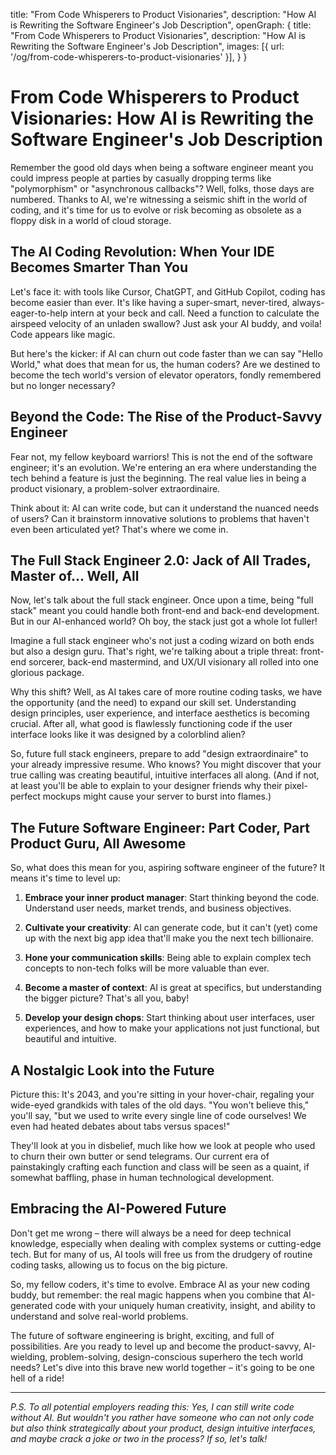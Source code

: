   title: "From Code Whisperers to Product Visionaries",
  description: "How AI is Rewriting the Software Engineer's Job Description",
  openGraph: {
    title: "From Code Whisperers to Product Visionaries",
    description: "How AI is Rewriting the Software Engineer's Job Description",
    images: [{ url: '/og/from-code-whisperers-to-product-visionaries' }],
  }
}

# From Code Whisperers to Product Visionaries: How AI is Rewriting the Software Engineer's Job Description

Remember the good old days when being a software engineer meant you could impress people at parties by casually dropping terms like "polymorphism" or "asynchronous callbacks"? Well, folks, those days are numbered. Thanks to AI, we're witnessing a seismic shift in the world of coding, and it's time for us to evolve or risk becoming as obsolete as a floppy disk in a world of cloud storage.

## The AI Coding Revolution: When Your IDE Becomes Smarter Than You

Let's face it: with tools like Cursor, ChatGPT, and GitHub Copilot, coding has become easier than ever. It's like having a super-smart, never-tired, always-eager-to-help intern at your beck and call. Need a function to calculate the airspeed velocity of an unladen swallow? Just ask your AI buddy, and voila! Code appears like magic.

But here's the kicker: if AI can churn out code faster than we can say "Hello World," what does that mean for us, the human coders? Are we destined to become the tech world's version of elevator operators, fondly remembered but no longer necessary?

## Beyond the Code: The Rise of the Product-Savvy Engineer

Fear not, my fellow keyboard warriors! This is not the end of the software engineer; it's an evolution. We're entering an era where understanding the tech behind a feature is just the beginning. The real value lies in being a product visionary, a problem-solver extraordinaire.

Think about it: AI can write code, but can it understand the nuanced needs of users? Can it brainstorm innovative solutions to problems that haven't even been articulated yet? That's where we come in.

## The Full Stack Engineer 2.0: Jack of All Trades, Master of... Well, All

Now, let's talk about the full stack engineer. Once upon a time, being "full stack" meant you could handle both front-end and back-end development. But in our AI-enhanced world? Oh boy, the stack just got a whole lot fuller!

Imagine a full stack engineer who's not just a coding wizard on both ends but also a design guru. That's right, we're talking about a triple threat: front-end sorcerer, back-end mastermind, and UX/UI visionary all rolled into one glorious package.

Why this shift? Well, as AI takes care of more routine coding tasks, we have the opportunity (and the need) to expand our skill set. Understanding design principles, user experience, and interface aesthetics is becoming crucial. After all, what good is flawlessly functioning code if the user interface looks like it was designed by a colorblind alien?

So, future full stack engineers, prepare to add "design extraordinaire" to your already impressive resume. Who knows? You might discover that your true calling was creating beautiful, intuitive interfaces all along. (And if not, at least you'll be able to explain to your designer friends why their pixel-perfect mockups might cause your server to burst into flames.)

## The Future Software Engineer: Part Coder, Part Product Guru, All Awesome

So, what does this mean for you, aspiring software engineer of the future? It means it's time to level up:

1. **Embrace your inner product manager**: Start thinking beyond the code. Understand user needs, market trends, and business objectives.

2. **Cultivate your creativity**: AI can generate code, but it can't (yet) come up with the next big app idea that'll make you the next tech billionaire.

3. **Hone your communication skills**: Being able to explain complex tech concepts to non-tech folks will be more valuable than ever.

4. **Become a master of context**: AI is great at specifics, but understanding the bigger picture? That's all you, baby!

5. **Develop your design chops**: Start thinking about user interfaces, user experiences, and how to make your applications not just functional, but beautiful and intuitive.

## A Nostalgic Look into the Future

Picture this: It's 2043, and you're sitting in your hover-chair, regaling your wide-eyed grandkids with tales of the old days. "You won't believe this," you'll say, "but we used to write every single line of code ourselves! We even had heated debates about tabs versus spaces!"

They'll look at you in disbelief, much like how we look at people who used to churn their own butter or send telegrams. Our current era of painstakingly crafting each function and class will be seen as a quaint, if somewhat baffling, phase in human technological development.

## Embracing the AI-Powered Future

Don't get me wrong – there will always be a need for deep technical knowledge, especially when dealing with complex systems or cutting-edge tech. But for many of us, AI tools will free us from the drudgery of routine coding tasks, allowing us to focus on the big picture.

So, my fellow coders, it's time to evolve. Embrace AI as your new coding buddy, but remember: the real magic happens when you combine that AI-generated code with your uniquely human creativity, insight, and ability to understand and solve real-world problems.

The future of software engineering is bright, exciting, and full of possibilities. Are you ready to level up and become the product-savvy, AI-wielding, problem-solving, design-conscious superhero the tech world needs? Let's dive into this brave new world together – it's going to be one hell of a ride!

---

*P.S. To all potential employers reading this: Yes, I can still write code without AI. But wouldn't you rather have someone who can not only code but also think strategically about your product, design intuitive interfaces, and maybe crack a joke or two in the process? If so, let's talk!*